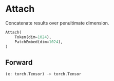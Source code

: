 
# Attach

Concatenate results over penultimate dimension.

```python copy
Attach(
    Token(dim=1024),
    PatchEmbed(dim=1024),
)
```



## Forward
```rust
(x: torch.Tensor) -> torch.Tensor
```
